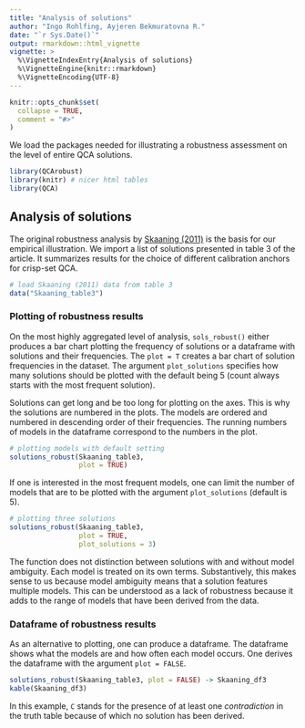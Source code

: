 ```yaml
---
title: "Analysis of solutions"
author: "Ingo Rohlfing, Ayjeren Bekmuratovna R."
date: "`r Sys.Date()`"
output: rmarkdown::html_vignette
vignette: >
  %\VignetteIndexEntry{Analysis of solutions}
  %\VignetteEngine{knitr::rmarkdown}
  %\VignetteEncoding{UTF-8}
---
```


```r
knitr::opts_chunk$set(
  collapse = TRUE,
  comment = "#>"
)
```

We load the packages needed for illustrating a robustness assessment on the 
level of entire QCA solutions.
```r
library(QCArobust)
library(knitr) # nicer html tables
library(QCA)
```

## Analysis of solutions
The original robustness analysis by 
[Skaaning (2011)](http://10.1177/0049124111404818) is the basis for our 
empirical illustration. We import a list of solutions presented in table 3 of 
the article. It summarizes results for the choice of different calibration 
anchors for crisp-set QCA.

```r
# load Skaaning (2011) data from table 3
data("Skaaning_table3")
```

### Plotting of robustness results
On the most highly aggregated level of analysis, `sols_robust()` either produces
a bar chart plotting the frequency of solutions or a dataframe with solutions 
and their frequencies. The `plot = T` creates a bar chart of solution 
frequencies in the dataset. The argument `plot_solutions` specifies how many 
solutions should be plotted with the default being 5 (count always starts with
the most frequent solution).

Solutions can get long and be too long for plotting on the axes. This is why 
the solutions are numbered in the plots. The models are ordered and numbered in
descending order of their frequencies. The running numbers of models in the 
dataframe correspond to the numbers in the plot.

```r
# plotting models with default setting
solutions_robust(Skaaning_table3, 
                 plot = TRUE)
```

If one is interested in the most frequent models, one can limit the number of 
models that are to be plotted with the argument `plot_solutions` (default is 5).

```r
# plotting three solutions
solutions_robust(Skaaning_table3, 
                 plot = TRUE, 
                 plot_solutions = 3)
```

The function does not distinction between solutions with and without model 
ambiguity. Each model is treated on its own terms. Substantively, this makes
sense to us because model ambiguity means that a solution features multiple 
models. This can be understood as a lack of robustness because it adds to the 
range of models that have been derived from the data. 

### Dataframe of robustness results
As an alternative to plotting, one can produce a dataframe. The dataframe shows 
what the models are and how often each model occurs. One derives the dataframe 
with the argument `plot = FALSE`. 

```r
solutions_robust(Skaaning_table3, plot = FALSE) -> Skaaning_df3
kable(Skaaning_df3)
```

In this example, `C` stands for the presence of at least one *contradiction* in
the truth table because of which no solution has been derived.

